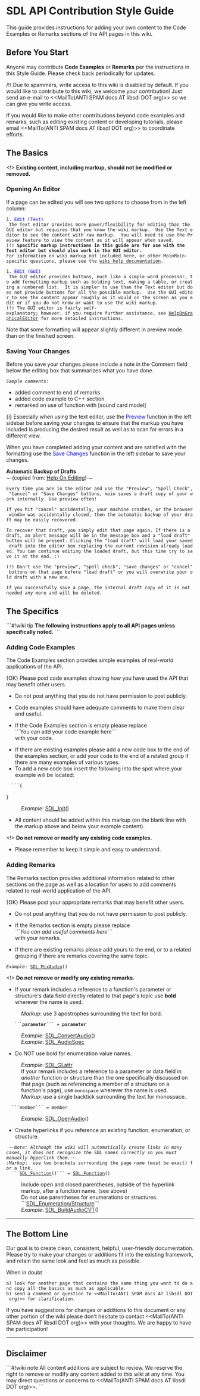 <!-- pragma section-numbers off -->
<!-- pragma disable-camelcase -->

= SDL API Contribution Style Guide =

This guide provides instructions for adding your own content to the Code Examples or Remarks sections of the API pages in this wiki.


== Before You Start ==

Anyone may contribute '''Code Examples''' or '''Remarks''' per the instructions in this Style Guide.  Please check back periodically for updates.

/!\ Due to spammers, write access to this wiki is disabled by default.  If you would like to contribute to this wiki, we welcome your contribution!  Just send an e-mail to <<MailTo(ANTI SPAM docs AT libsdl DOT org)>> so we can give you write access.

If you would like to make other contributions beyond code examples and remarks, such as editing existing content or developing tutorials, please email <<MailTo(ANTI SPAM docs AT libsdl DOT org)>> to coordinate efforts.

== The Basics ==

<!> '''Existing content, including markup, should not be modified or removed.'''

=== Opening An Editor ===
If a page can be edited you will see two options to choose from in the left column:
 1. <span style="color: blue;">Edit (Text)</span>
  The Text editor provides more power/flexibility for editing than the GUI editor but requires that you know the wiki markup.  Use the Text editor to see the content with raw markup.  You will need to use the Preview feature to view the content as it will appear when saved.
 (!) '''Specific markup instructions in this guide are for use with the Text editor but should also work in the GUI editor.'''
 For information on wiki markup not included here, or other MoinMoin-specific questions, please see the [http://wiki.libsdl.org/moin.cgi/HelpOnEditing wiki help documentation].

 1. <span style="color: blue;">Edit (GUI)</span>
  The GUI editor provides buttons, much like a simple word processor, to add formatting markup such as bolding text, making a table, or creating a numbered list.  It is simpler to use than the Text editor but does not provide buttons for all the possible markup.  Use the GUI editor to see the content appear roughly as it would on the screen as you edit or if you do not know or want to use the wiki markup.
 (!) The GUI editor is fairly self-explanatory; however, if you require further assistance, see [http://wiki.libsdl.org/moin.cgi/HelpOnGraphicalEditor HelpOnGraphicalEditor] for more detailed instructions.

Note that some formatting will appear slightly different in preview mode than on the finished screen.


=== Saving Your Changes ===
Before you save your changes please include a note in the Comment field below the editing box that summarizes what you have done.
 ''Sample comments'': 
* added comment to end of remarks
* added code example to C++ section
* remarked on use of function with [sound card model]

{i} Especially when using the text editor, use the <span style="color: blue;">Preview</span> function in the left sidebar before saving your changes to ensure that the markup you have included is producing the desired result as well as to scan for errors in a different view.

When you have completed adding your content and are satisfied with the formatting use the <span style="color: blue;">Save Changes</span> function in the left sidebar to save your changes.

'''Automatic Backup of Drafts'''<br/>
~-(copied from: [http://wiki.libsdl.org/moin.cgi/HelpOnEditing Help On Editing])-~

 Every time you are in the editor and use the "Preview", "Spell Check", "Cancel" or "Save Changes" buttons, moin saves a draft copy of your work internally. Use preview often!

 If you hit "cancel" accidentally, your machine crashes, or the browser window was accidentally closed, then the automatic backup of your draft may be easily recovered.

 To recover that draft, you simply edit that page again. If there is a draft, an alert message will be in the message box and a "load draft" button will be present. Clicking the "load draft" will load your saved draft into the editor box replacing the current revision already loaded. You can continue editing the loaded draft, but this time try to save it at the end. :)

 (!) Don't use the "preview", "spell check", "save changes" or "cancel" buttons on that page before "load draft" or you will overwrite your old draft with a new one.

 If you successfully save a page, the internal draft copy of it is not needed any more and will be deleted. 

== The Specifics ==

```#!wiki tip
'''The following instructions apply to all API pages unless specifically noted.'''
```

=== Adding Code Examples ===
The Code Examples section provides simple examples of real-world applications of the API.

{OK} Please post code examples showing how you have used the API that may benefit other users.  
* Do not post anything that you do not have permission to post publicly.

* Code examples should have adequate comments to make them clear and useful.

* If the Code Examples section is empty please replace<br/>```You can add your code example here```<br/>with your code.

* If there are existing examples please add a new code box to the end of the examples section, or add your code to the end of a related group if there are many examples of various types.
* To add a new code box insert the following into the spot where your example will be located:
   ```{
{{{#!highlight cpp
 
```
}}}}
: ''Example'': [[SDL_Init]]()

* All content should be added within this markup (on the blank line with the markup above and below your example content).

<!> '''Do not remove or modify any existing code examples.'''

* Please remember to keep it simple and easy to understand.

=== Adding Remarks ===
The Remarks section provides additional information related to other sections on the page as well as a location for users to add comments related to real-world application of the API.  

{OK} Please post your appropriate remarks that may benefit other users.  
* Do not post anything that you do not have permission to post publicly.

* If the Remarks section is empty please replace<br/>```''You can add useful comments here''```<br/>with your remarks.

* If there are existing remarks please add yours to the end, or to a related grouping if there are remarks covering the same topic.
 ''Example'': [[SDL_MixAudio]]()

<!> '''Do not remove or modify any existing remarks.'''

* If your remark includes a reference to a function's parameter or structure's data field directly related to that page's topic use '''bold''' wherever the name is used.
:''Markup'':  use 3 apostrophes surrounding the text for bold.
    ```'''parameter'''``` = '''parameter'''
: ''Example'': [[SDL_ConvertAudio]]()
: ''Example'': [[SDL_AudioSpec]]
* Do NOT use bold for enumeration value names.
: ''Example'': [[SDL_GLattr]]
: If your remark includes a reference to a parameter or data field in ''another'' function or structure than the one specifically discussed on that page (such as referencing a member of a structure on a function's page), use <code>monospace</code> wherever the name is used.
:''Markup'':  use a single backtick surrounding the text for monospace.
   ```<code>member</code>``` = <code>member</code>
: ''Example'': [[SDL_OpenAudio]]()

* Create hyperlinks if you reference an existing function, enumeration, or structure.
  ~-''Note: Although the wiki will automatically create links in many cases, it does not recognize the SDL names correctly so you must manually hyperlink them.''-~<br/>
:''Markup'':  use two brackets surrounding the page name (must be exact) for a link.
   ```[[SDL_Function]]()``` = [[SDL_Function]]()
: Include open and closed parentheses, outside of the hyperlink markup, after a function name. (see above)
: Do not use parentheses for enumerations or structures.
:```[[SDL_Enumeration/Structure]]```
: ''Example'': [[SDL_BuildAudioCVT]]()


----
== The Bottom Line ==
Our goal is to create clean, consistent, helpful, user-friendly documentation.  Please try to make your changes or additions fit into the existing framework, and retain the same look and feel as much as possible.  

When in doubt
 a) look for another page that contains the same thing you want to do and copy all the basics as much as applicable.  
 b) send a comment or question to <<MailTo(ANTI SPAM docs AT libsdl DOT org)>> for clarification.

If you have suggestions for changes or additions to this document or any other portion of the wiki please don't hesitate to contact <<MailTo(ANTI SPAM docs AT libsdl DOT org)>> with your thoughts.  We are happy to have the participation!

----
== Disclaimer ==
```#!wiki note
All content additions are subject to review.  We reserve the right to remove or modify any content added to this wiki at any time.  You may direct questions or concerns to <<MailTo(ANTI SPAM docs AT libsdl DOT org)>>.
```
